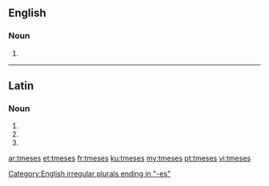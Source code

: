 {{also|tmèses}}
==English==

===Noun===
{{head|en|noun plural form}}

# {{plural of|tmesis|lang=en}}

[[Category:English irregular plurals ending in "-es"]]

----

==Latin==

===Noun===
{{la-noun-form|tmēsēs}}

# {{inflection of|tmēsis||nom|p|lang=la}}
# {{inflection of|tmēsis||acc|p|lang=la}}
# {{inflection of|tmēsis||voc|p|lang=la}}

[[ar:tmeses]]
[[et:tmeses]]
[[fr:tmeses]]
[[ku:tmeses]]
[[my:tmeses]]
[[pt:tmeses]]
[[vi:tmeses]]
